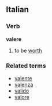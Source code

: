 ==Italian==
===Verb===
'''valere'''

# to be [[worth]]

===Related terms===
*[[valente]]
*[[valenza]]
*[[valido]]
*[[valore]]